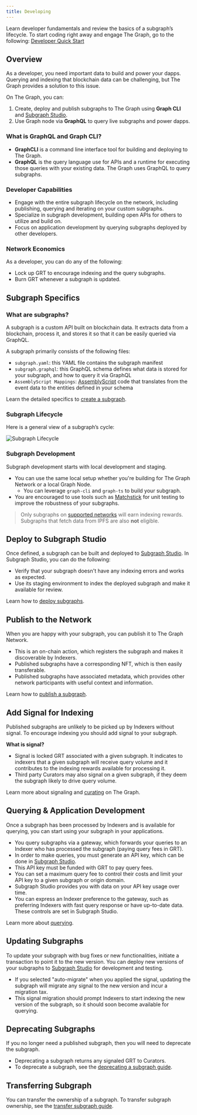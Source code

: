 ```yaml
---
title: Developing
---
```


Learn developer fundamentals and review the basics of a subgraph’s lifecycle. To start coding right away and engage The Graph, go to the following: [Developer Quick Start](/quick-start/)

## Overview

As a developer, you need important data to build and power your dapps. Querying and indexing that blockchain data can be challenging, but The Graph provides a solution to this issue.

On The Graph, you can:

1.  Create, deploy and publish subgraphs to The Graph using **Graph CLI** and [Subgraph Studio](/https://thegraph.com/studio/).
2.  Use Graph node via **GraphQL** to query live subgraphs and power dapps.

### What is GraphQL and Graph CLI?

- **GraphCLI** is a command line interface tool for building and deploying to The Graph.
- **GraphQL** is the query language use for APIs and a runtime for executing those queries with your existing data. The Graph uses GraphQL to query subgraphs.

### Developer Capabilities

- Engage with the entire subgraph lifecycle on the network, including publishing, querying and iterating on your custom subgraphs.
- Specialize in subgraph development, building open APIs for others to utilize and build on.
- Focus on application development by querying subgraphs deployed by other developers.

### Network Economics

As a developer, you can do any of the following:

- Lock up GRT to encourage indexing and the query subgraphs.
- Burn GRT whenever a subgraph is updated.

## Subgraph Specifics

### What are subgraphs?

A subgraph is a custom API built on blockchain data. It extracts data from a blockchain, process it, and stores it so that it can be easily queried via GraphQL.

A subgraph primarily consists of the following files:

- `subgraph.yaml`: this YAML file contains the subgraph manifest
- `subgraph.graphql`: this GraphQL schema defines what data is stored for your subgraph, and how to query it via GraphQL
- `AssemblyScript Mappings`: [AssemblyScript](https://github.com/AssemblyScript/assemblyscript) code that translates from the event data to the entities defined in your schema

Learn the detailed specifics to [create a subgraph](/developing/creating-a-subgraph/).

### Subgraph Lifecycle

Here is a general view of a subgraph’s cycle:

![Subgraph Lifecycle](/img/subgraph-lifecycle.png)

### Subgraph Development

Subgraph development starts with local development and staging.

- You can use the same local setup whether you're building for The Graph Network or a local Graph Node.
  - You can leverage `graph-cli` and `graph-ts` to build your subgraph.
- You are encouraged to use tools such as [Matchstick](https://github.com/LimeChain/matchstick) for unit testing to improve the robustness of your subgraphs.

> Only subgraphs on [supported networks](/developing/supported-networks/) will earn indexing rewards. Subgraphs that fetch data from IPFS are also **not** eligible.

## Deploy to Subgraph Studio

Once defined, a subgraph can be built and deployed to [Subgraph Studio](/deploying-a-subgraph-to-studio/). In Subgraph Studio, you can do the following:

- Verify that your subgraph doesn't have any indexing errors and works as expected.
- Use its staging environment to index the deployed subgraph and make it available for review.

Learn how to [deploy subgraphs](/deploying-a-subgraph-to-studio/).

## Publish to the Network

When you are happy with your subgraph, you can publish it to The Graph Network.

- This is an on-chain action, which registers the subgraph and makes it discoverable by Indexers.
- Published subgraphs have a corresponding NFT, which is then easily transferable.
- Published subgraphs have associated metadata, which provides other network participants with useful context and information.

Learn how to [publish a subgraph](/publishing/publishing-a-subgraph/).

## Add Signal for Indexing

Published subgraphs are unlikely to be picked up by Indexers without signal. To encourage indexing you should add signal to your subgraph.

**What is signal?**

- Signal is locked GRT associated with a given subgraph. It indicates to indexers that a given subgraph will receive query volume and it contributes to the indexing rewards available for processing it.
- Third party Curators may also signal on a given subgraph, if they deem the subgraph likely to drive query volume.

Learn more about signaling and [curating](/network/curating/) on The Graph.

## Querying & Application Development

Once a subgraph has been processed by Indexers and is available for querying, you can start using your subgraph in your applications.

- You query subgraphs via a gateway, which forwards your queries to an Indexer who has processed the subgraph (paying query fees in GRT).
- In order to make queries, you must generate an API key, which can be done in [Subgraph Studio](/https://thegraph.com/studio/).
- This API key must be funded with GRT to pay query fees.
- You can set a maximum query fee to control their costs and limit your API key to a given subgraph or origin domain.
- Subgraph Studio provides you with data on your API key usage over time.
- You can express an Indexer preference to the gateway, such as preferring Indexers with fast query response or have up-to-date data. These controls are set in Subgraph Studio.

Learn more about [querying](/querying/querying-the-graph/).

## Updating Subgraphs

To update your subgraph with bug fixes or new functionalities, initiate a transaction to point it to the new version. You can deploy new versions of your subgraphs to [Subgraph Studio](/https://thegraph.com/studio/) for development and testing.

- If you selected "auto-migrate" when you applied the signal, updating the subgraph will migrate any signal to the new version and incur a migration tax.
- This signal migration should prompt Indexers to start indexing the new version of the subgraph, so it should soon become available for querying.

## Deprecating Subgraphs

If you no longer need a published subgraph, then you will need to deprecate the subgraph.

- Deprecating a subgraph returns any signaled GRT to Curators.
- To deprecate a subgraph, see the [deprecating a subgraph guide](/network/developing/deprecating-a-subgraph/).

## Transferring Subgraph

You can transfer the ownership of a subgraph. To transfer subgraph ownership, see the [transfer subgraph guide](/transferring-subgraph-ownership/).
